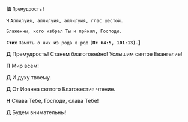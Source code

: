 **[`Д`** `Премудрость!`

**`Ч`** `Аллилуия, аллилуия, аллилуия, глас шестой.`

`Блаженны, кого избрал Ты и при́нял, Господи.`

**`Стих`** `Память о них из рода в род` **`(Пс 64:5, 101:13)`**`.`**]**

**Д** Премудрость! Станем благоговейно! Услышим святое Евангелие!

**П** Мир всем!

**Д** И духу твоему.

**Д** От Иоанна святого Благовестия чтение.

**Н** Слава Тебе, Господи, слава Тебе!

**Д** Будем внимательны!
